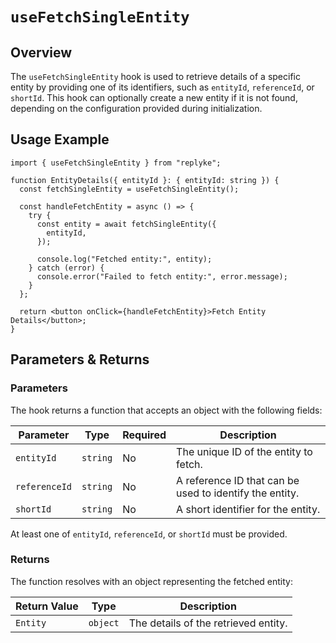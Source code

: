 # `useFetchSingleEntity`

## Overview

The `useFetchSingleEntity` hook is used to retrieve details of a specific entity by providing one of its identifiers, such as `entityId`, `referenceId`, or `shortId`. This hook can optionally create a new entity if it is not found, depending on the configuration provided during initialization.

## Usage Example

```tsx
import { useFetchSingleEntity } from "replyke";

function EntityDetails({ entityId }: { entityId: string }) {
  const fetchSingleEntity = useFetchSingleEntity();

  const handleFetchEntity = async () => {
    try {
      const entity = await fetchSingleEntity({
        entityId,
      });

      console.log("Fetched entity:", entity);
    } catch (error) {
      console.error("Failed to fetch entity:", error.message);
    }
  };

  return <button onClick={handleFetchEntity}>Fetch Entity Details</button>;
}
```

## Parameters & Returns

### Parameters

The hook returns a function that accepts an object with the following fields:

| Parameter       | Type      | Required | Description                                                                 |
|-----------------|-----------|----------|-----------------------------------------------------------------------------|
| `entityId`      | `string`  | No       | The unique ID of the entity to fetch.                                      |
| `referenceId`   | `string`  | No       | A reference ID that can be used to identify the entity.                    |
| `shortId`       | `string`  | No       | A short identifier for the entity.                                         |

At least one of `entityId`, `referenceId`, or `shortId` must be provided.

### Returns

The function resolves with an object representing the fetched entity:

| Return Value | Type      | Description                              |
|--------------|-----------|------------------------------------------|
| `Entity`     | `object`  | The details of the retrieved entity.     |
